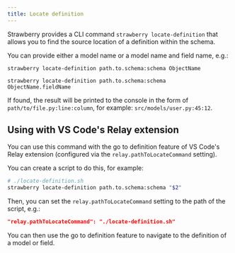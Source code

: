 ```yaml
---
title: Locate definition
---
```

Strawberry provides a CLI command `strawberry locate-definition` that allows you
to find the source location of a definition within the schema.

You can provide either a model name or a model name and field name, e.g.:

```
strawberry locate-definition path.to.schema:schema ObjectName
```

```
strawberry locate-definition path.to.schema:schema ObjectName.fieldName
```

If found, the result will be printed to the console in the form of
`path/to/file.py:line:column`, for example: `src/models/user.py:45:12`.

## Using with VS Code's Relay extension

You can use this command with the go to definition feature of VS Code's Relay
extension (configured via the `relay.pathToLocateCommand` setting).

You can create a script to do this, for example:

```sh
# ./locate-definition.sh
strawberry locate-definition path.to.schema:schema "$2"
```

Then, you can set the `relay.pathToLocateCommand` setting to the path of the
script, e.g.:

```json
"relay.pathToLocateCommand": "./locate-definition.sh"
```

You can then use the go to definition feature to navigate to the definition of a
model or field.

